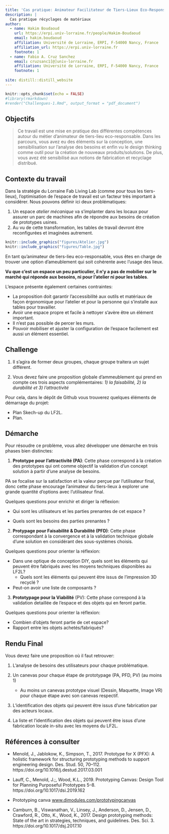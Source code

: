 ```yaml
---
title: 'Cas pratique: Animateur Facilitateur de Tiers-Lieux Eco-Responsables'
description: |
  Cas pratique récyclages de matériaux
author:
  - name: Hakim Boudaoud
    url: https://erpi.univ-lorraine.fr/people/Hakim-Boudaoud
    email: hakim.boudaoud
    affiliation: Université de Lorraine, ERPI, F-54000 Nancy, France
    affiliation_url: https://erpi.univ-lorraine.fr
    footnote: 1
  - name: Fabio A. Cruz Sanchez
    email: cruzsanc1[@]univ-lorraine.fr
    affiliation: Université de Lorraine, ERPI, F-54000 Nancy, France
    footnote: 1
  
site: distill::distill_website
---
```


```r
knitr::opts_chunk$set(echo = FALSE)
#library(rmarkdown)
#render("Challengues-1.Rmd", output_format = "pdf_document")


```


\thispagestyle{fancy}

## Objectifs 

> Ce travail est une mise en pratique des différentes compétences autour du métier d'animateur de tiers-lieu eco-responsable.
Dans les parcours, vous avez eu des éléments sur la conception, une sensibilisation sur l'analyse des besoins et enfin vu le design thinking comme outil pour la création de nouveaux produits/solutions.
De plus, vous avez été sensibilisé aux notions de fabrication et recyclage distribué.


## Contexte du travail

Dans la stratégie du Lorraine Fab Living Lab (comme pour tous les tiers- lieux), l'optimisation de l'espace de travail est un facteur très important à considérer.
Nous pouvons définir ici deux problématiques:


1. Un espace *atelier mécanique* va s'implanter dans les locaux pour assurer un parc de machines afin de répondre aux besoins de création de prototypes usines.
2. Au vu de cette transformation, les tables de travail devront être reconfigurées et imaginées autrement. 

```r

knitr::include_graphics("figures/Atelier.jpg")
knitr::include_graphics("figures/Table.jpg")

```

En tant qu'animateur de tiers-lieu eco-responsable, vous êtes en charge de trouver une option d'ameublement qui soit cohérente avec l'usage des lieux.  

**Vu que c'est un espace un peu particulier, il n'y a pas de mobilier sur le marché qui réponde aux besoins, ni pour l'atelier ni pour les tables**. 


L'espace présente également certaines contraintes:

- La proposition doit garantir l'accessibilité aux outils et matériaux de façon érgonomique pour l'atelier et pour la personne qui s'installe aux tables pour travailler.
- Avoir une espace propre et facile à nettoyer s'avère être un élément important.
- Il n'est pas possible de percer les murs. 
- Pouvoir mobiliser et ajuster la configuration de l'espace facilement est aussi un élément essentiel.



## Challenge

1. Il s'agira de former deux groupes, chaque groupe traitera un sujet différent.

2. Vous devez faire une proposition globale d'ammeublement qui prend en compte ces trois aspects complémentaires: *1) la faisabilité, 2) la durabilité et 3) l'attractivité*

Pour cela, dans le dépôt de Github vous trouverez quelques éléments de démarrage du projet:

- Plan Skech-up du LF2L.
- Plan.



## Démarche

Pour résoudre ce problème, vous allez développer une démarche en trois phases bien distinctes:

1. **Prototype pour l'attractivité (PA)**: Cette phase correspond à la création des prototypes qui ont comme objectif la validation d'un concept solution à partir d'une analyse de besoins.

PA se focalise sur la satisfaction et la valeur perçue par l'utilisateur final, donc cette phase encourage l'animateur du tiers-lieux à explorer une grande quantité d'options avec l'utilisateur final. 

Quelques questions pour enrichir et diriger la réflexion: 

- Qui sont les utilisateurs et les parties prenantes de cet espace ? 

- Quels sont les besoins des parties prenantes ?


2. **Protypage pour Faisabilité & Durabilité (PFD)**: Cette phase correspondant à la convergence et à la validation technique globale d'une solution en considérant des sous-systèmes choisis.


Quelques questions pour orienter la réflexion: 

- Dans une optique de conception DIY, quels sont les éléments qui peuvent être fabriqués avec les moyens techniques disponibles au LF2L?
  - Quels sont les éléments qui peuvent être issus de l'impression 3D recyclé ?

- Peut-on avoir une liste de composants ?


3. **Prototypage pour la Viabilité** (PV): Cette phase correspond à la validation detaillée de l'espace et des objets qui en feront partie.

Quelques questions pour orienter la réflexion: 

- Combien d'objets feront partie de cet espace?
- Rapport entre les objets achetés/fabriqués?


## Rendu Final

Vous devez faire une proposition où il faut retrouver:

1. L'analyse de besoins des utilisateurs pour chaque problématique. 

2. Un canevas pour chaque étape de prototypage (PA, PFD, PV) (au moins 1)

    - Au moins un canevas prototype visuel (Dessin, Maquette, Image VR) pour chaque étape avec son canevas respectif.

3. L'identification des objets qui peuvent être issus d'une fabrication par des acteurs locaux. 

5. La liste et l'identification des objets qui peuvent être issus d'une fabrication locale in-situ avec les moyens du LF2L. 


## Références à consulter

- Menold, J., Jablokow, K., Simpson, T., 2017. Prototype for X (PFX): A holistic framework for structuring prototyping methods to support engineering design. Des. Stud. 50, 70–112. https://doi.org/10.1016/j.destud.2017.03.001

- Lauff, C., Menold, J.;, Wood, K.L., 2019. Prototyping Canvas: Design Tool for Planning Purposeful Prototypes 5–8. https://doi.org/10.1017/dsi.2019.162

- Prototyping canva [www.dimodules.com/prototypingcanvas](www.dimodules.com/prototypingcanvas)

- Camburn, B., Viswanathan, V., Linsey, J., Anderson, D., Jensen, D., Crawford, R., Otto, K., Wood, K., 2017. Design prototyping methods: State of the art in strategies, techniques, and guidelines. Des. Sci. 3. https://doi.org/10.1017/dsj.2017.10


